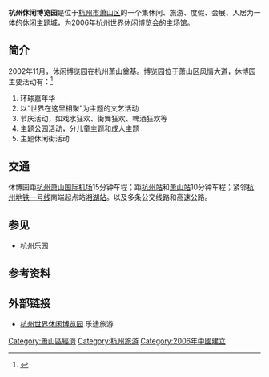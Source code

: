 '''杭州休闲博览园'''是位于[[杭州市|杭州市]][[萧山区|萧山区]]的一个集休闲、旅游、度假、会展、人居为一体的休闲主题城，为2006年杭州[[世界休闲博览会|世界休闲博览会]]的主场馆。

== 简介 ==
2002年11月，休闲博览园在杭州萧山奠基。博览园位于萧山区风情大道，休博园主要活动有：<ref >{{cite web |url=http://hangzhou.cncn.com/jingdian/xiaoshan/info_30265.htm |language= |title=杭州世界休闲博览园 |publisher=杭州欣欣旅游网 |date= |accessdate=2014年11月7日 |archive-date=2019年6月11日 |archive-url=https://web.archive.org/web/20190611004140/https://hangzhou.cncn.com/jingdian/xiaoshan/info_30265.htm |dead-url=no }}</ref>
#环球嘉年华
#以“世界在这里相聚”为主题的文艺活动
#节庆活动，如戏水狂欢、街舞狂欢、啤酒狂欢等
#主题公园活动，分儿童主题和成人主题
#主题休闲街活动

== 交通 ==
休博园距[[杭州萧山国际机场|杭州萧山国际机场]]15分钟车程；距[[杭州站|杭州站]]和[[萧山站|萧山站]]10分钟车程；紧邻[[杭州地铁一号线|杭州地铁一号线]]南端起点站[[湘湖站|湘湖站]]。以及多条公交线路和高速公路。

== 参见 ==
*[[杭州乐园|杭州乐园]]

== 参考资料 ==
{{reflist}}

== 外部链接 ==
*[https://web.archive.org/web/20141107073346/http://www.lotour.com/snapshot/2004-12-27/snapshot_13749.shtml 杭州世界休闲博览园].乐途旅游

{{DEFAULTSORT:}}
[[Category:蕭山區經濟|Category:蕭山區經濟]]
[[Category:杭州旅游|Category:杭州旅游]]
[[Category:2006年中國建立|Category:2006年中國建立]]